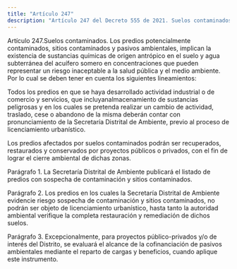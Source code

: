 ```yaml
---
title: "Artículo 247"
description: "Artículo 247 del Decreto 555 de 2021. Suelos contaminados."
---
```


Artículo 247.Suelos contaminados. Los predios potencialmente contaminados, sitios contaminados y pasivos ambientales, implican la existencia de sustancias químicas de origen antrópico en el suelo y agua subterránea del acuífero somero en concentraciones que pueden representar un riesgo inaceptable a la salud pública y el medio ambiente. Por lo cual se deben tener en cuenta los siguientes lineamientos:
 
Todos los predios en que se haya desarrollado actividad industrial o de comercio y servicios, que incluyanalmacenamiento de sustancias peligrosas y en los cuales se pretenda realizar un cambio de actividad, traslado, cese o abandono de la misma deberán contar con pronunciamiento de la Secretaría Distrital de Ambiente, previo al proceso de licenciamiento urbanístico.
 
Los predios afectados por suelos contaminados podrán ser recuperados, restaurados y conservados por proyectos públicos o privados, con el fin de lograr el cierre ambiental de dichas zonas.
 
Parágrafo 1. La Secretaría Distrital de Ambiente publicará el listado de predios con sospecha de contaminación y sitios contaminados.
 
Parágrafo 2. Los predios en los cuales la Secretaría Distrital de Ambiente evidencie riesgo sospecha de contaminación y sitios contaminados, no podrán ser objeto de licenciamiento urbanístico, hasta tanto la autoridad ambiental verifique la completa restauración y remediación de dichos suelos.
 
Parágrafo 3. Excepcionalmente, para proyectos público-privados y/o de interés del Distrito, se evaluará el alcance de la cofinanciación de pasivos ambientales mediante el reparto de cargas y beneficios, cuando aplique este instrumento.
